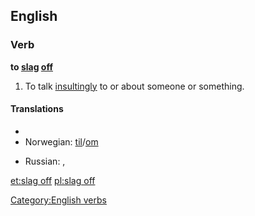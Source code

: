 ==English==

===Verb===
'''to [[slag]] [[off]]'''

# {{British|slang|transitive|idiomatic}} To talk [[insultingly]] to or about someone or something.

====Translations====
{{trans-top|to talk insultingly to or about someone or something}}
* {{trreq|Finnish}}
* Norwegian: {{t-|no|slenge dritt}} [[til#Norwegian|til]]/[[om#Norwegian|om]]
{{trans-mid}}
* Russian: {{t|ru|охаивать|tr=oxáivatʼ|sc=Cyrl}}, {{t|ru|хаять|tr=xájatʼ|sc=Cyrl}}
{{trans-bottom}}

[[Category:English verbs]]

[[et:slag off]]
[[pl:slag off]]